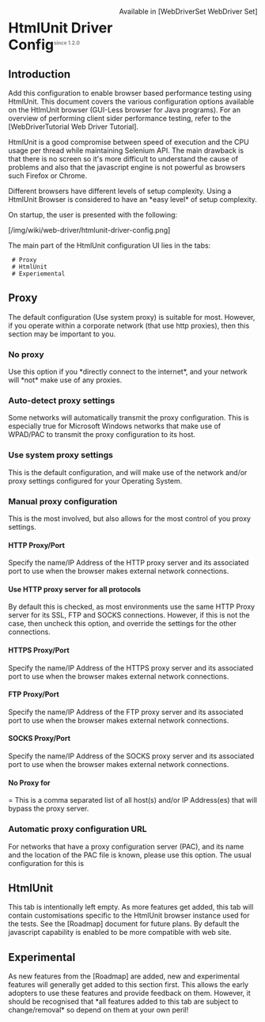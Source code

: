 <div style="float: right" class="plugins_set webdriver_set">Available in [WebDriverSet WebDriver Set]</div>
= HtmlUnit Driver Config<sup><font color=gray size="1">since 1.2.0</font></sup>=

== Introduction ==
Add this configuration to enable browser based performance testing using HtmlUnit.  This document covers the various configuration options available on the HtlmUnit browser (GUI-Less browser for Java programs).  For an overview of performing client sider performance testing, refer to the [WebDriverTutorial Web Driver Tutorial].  

HtmlUnit is a good compromise between speed of execution and the CPU usage per thread while maintaining Selenium API.
The main drawback is that there is no screen so it's more difficult to understand the cause of problems and also that the javascript engine is not powerful as browsers such Firefox or Chrome.

Different browsers have different levels of setup complexity.  Using a HtmlUnit Browser is considered to have an *easy level* of setup complexity.


On startup, the user is presented with the following:

[/img/wiki/web-driver/htmlunit-driver-config.png]

The main part of the HtmlUnit configuration UI lies in the tabs:
  # Proxy
  # HtmlUnit
  # Experiemental

== Proxy ==
The default configuration (Use system proxy) is suitable for most.  However, if you operate within a corporate network (that use http proxies), then this section may be important to you.

=== No proxy ===
Use this option if you *directly connect to the internet*, and your network will *not* make use of any proxies.  

=== Auto-detect proxy settings ===
Some networks will automatically transmit the proxy configuration.  This is especially true for Microsoft Windows networks that make use of WPAD/PAC to transmit the proxy configuration to its host.

=== Use system proxy settings ===
This is the default configuration, and will make use of the network and/or proxy settings configured for your Operating System.

=== Manual proxy configuration ===
This is the most involved, but also allows for the most control of you proxy settings.  

==== HTTP Proxy/Port ====
Specify the name/IP Address of the HTTP proxy server and its associated port to use when the browser makes external network connections.

==== Use HTTP proxy server for all protocols ====
By default this is checked, as most environments use the same HTTP Proxy server for its SSL, FTP and SOCKS connections.  However, if this is not the case, then uncheck this option, and override the settings for the other connections.

==== HTTPS Proxy/Port ====
Specify the name/IP Address of the HTTPS proxy server and its associated port to use when the browser makes external network connections.

==== FTP Proxy/Port ====
Specify the name/IP Address of the FTP proxy server and its associated port to use when the browser makes external network connections.

==== SOCKS Proxy/Port ====
Specify the name/IP Address of the SOCKS proxy server and its associated port to use when the browser makes external network connections.

==== No Proxy for =====
This is a comma separated list of all host(s) and/or IP Address(es) that will bypass the proxy server.

=== Automatic proxy configuration URL ===
For networks that have a proxy configuration server (PAC), and its name and the location of the PAC file is known, please use this option.  The usual configuration for this is {{{http://proxy-server/proxy.pac}}}

== HtmlUnit ==
This tab is intentionally left empty.  As more features get added, this tab will contain customisations specific to the HtmlUnit browser instance used for the tests.  See the [Roadmap] document for future plans. 
By default the javascript capability is enabled to be more compatible with web site.

== Experimental ==
As new features from the [Roadmap] are added, new and experimental features will generally get added to this section first.  This allows the early adopters to use these features and provide feedback on them.  However, it should be recognised that *all features added to this tab are subject to change/removal* so depend on them at your own peril!